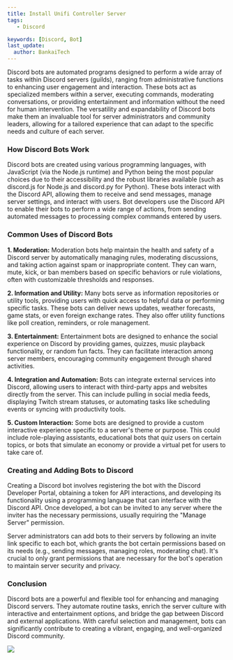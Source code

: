 ---
title: Install Unifi Controller Server
tags:
   - Discord

keywords: [Discord, Bot]
last_update:
  author: BankaiTech
---

Discord bots are automated programs designed to perform a wide array of tasks within Discord servers (guilds), ranging from administrative functions to enhancing user engagement and interaction. These bots act as specialized members within a server, executing commands, moderating conversations, or providing entertainment and information without the need for human intervention. The versatility and expandability of Discord bots make them an invaluable tool for server administrators and community leaders, allowing for a tailored experience that can adapt to the specific needs and culture of each server.

### How Discord Bots Work

Discord bots are created using various programming languages, with JavaScript (via the Node.js runtime) and Python being the most popular choices due to their accessibility and the robust libraries available (such as discord.js for Node.js and discord.py for Python). These bots interact with the Discord API, allowing them to receive and send messages, manage server settings, and interact with users. Bot developers use the Discord API to enable their bots to perform a wide range of actions, from sending automated messages to processing complex commands entered by users.

### Common Uses of Discord Bots

**1. Moderation:**
Moderation bots help maintain the health and safety of a Discord server by automatically managing rules, moderating discussions, and taking action against spam or inappropriate content. They can warn, mute, kick, or ban members based on specific behaviors or rule violations, often with customizable thresholds and responses.

**2. Information and Utility:**
Many bots serve as information repositories or utility tools, providing users with quick access to helpful data or performing specific tasks. These bots can deliver news updates, weather forecasts, game stats, or even foreign exchange rates. They also offer utility functions like poll creation, reminders, or role management.

**3. Entertainment:**
Entertainment bots are designed to enhance the social experience on Discord by providing games, quizzes, music playback functionality, or random fun facts. They can facilitate interaction among server members, encouraging community engagement through shared activities.

**4. Integration and Automation:**
Bots can integrate external services into Discord, allowing users to interact with third-party apps and websites directly from the server. This can include pulling in social media feeds, displaying Twitch stream statuses, or automating tasks like scheduling events or syncing with productivity tools.

**5. Custom Interaction:**
Some bots are designed to provide a custom interactive experience specific to a server's theme or purpose. This could include role-playing assistants, educational bots that quiz users on certain topics, or bots that simulate an economy or provide a virtual pet for users to take care of.

### Creating and Adding Bots to Discord

Creating a Discord bot involves registering the bot with the Discord Developer Portal, obtaining a token for API interactions, and developing its functionality using a programming language that can interface with the Discord API. Once developed, a bot can be invited to any server where the inviter has the necessary permissions, usually requiring the "Manage Server" permission.

Server administrators can add bots to their servers by following an invite link specific to each bot, which grants the bot certain permissions based on its needs (e.g., sending messages, managing roles, moderating chat). It's crucial to only grant permissions that are necessary for the bot's operation to maintain server security and privacy.

### Conclusion

Discord bots are a powerful and flexible tool for enhancing and managing Discord servers. They automate routine tasks, enrich the server culture with interactive and entertainment options, and bridge the gap between Discord and external applications. With careful selection and management, bots can significantly contribute to creating a vibrant, engaging, and well-organized Discord community.

<a href="https://www.buymeacoffee.com/BankaiTech"><img src="https://img.buymeacoffee.com/button-api/?text=Buy me a beer&emoji=🍺&slug=BankaiTech&button_colour=FFDD00&font_colour=000000&font_family=Cookie&outline_colour=000000&coffee_colour=ffffff" /></a>
